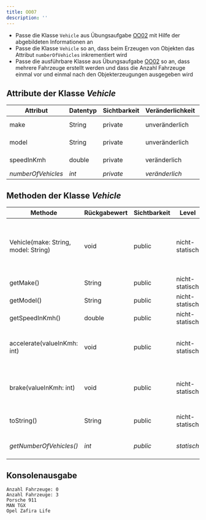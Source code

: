 ```yaml
---
title: OO07
description: ''
---
```



- Passe die Klasse `Vehicle` aus Übungsaufgabe [OO02](oo02) mit Hilfe der
  abgebildeten Informationen an
- Passe die Klasse `Vehicle` so an, dass beim Erzeugen von Objekten das Attribut
  `numberOfVehicles` inkrementiert wird
- Passe die ausführbare Klasse aus Übungsaufgabe [OO02](oo02) so an, dass
  mehrere Fahrzeuge erstellt werden und dass die Anzahl Fahrzeuge einmal vor und
  einmal nach den Objekterzeugungen ausgegeben wird

## Attribute der Klasse _Vehicle_

| Attribut           | Datentyp | Sichtbarkeit | Veränderlichkeit | Level          |
| ------------------ | -------- | ------------ | ---------------- | -------------- |
| make               | String   | private      | unveränderlich   | nicht-statisch |
| model              | String   | private      | unveränderlich   | nicht-statisch |
| speedInKmh         | double   | private      | veränderlich     | nicht-statisch |
| _numberOfVehicles_ | _int_    | _private_    | _veränderlich_   | _statisch_     |

## Methoden der Klasse _Vehicle_

| Methode                              | Rückgabewert | Sichtbarkeit | Level          | Beschreibung                                                                          |
| ------------------------------------ | ------------ | ------------ | -------------- | ------------------------------------------------------------------------------------- |
| Vehicle(make: String, model: String) | void         | public       | nicht-statisch | _Festlegen des Herstellers und des Modells sowie Inkrementieren der Anzahl Fahrzeuge_ |
| getMake()                            | String       | public       | nicht-statisch | Rückgabe des Herstellers                                                              |
| getModel()                           | String       | public       | nicht-statisch | Rückgabe des Modells                                                                  |
| getSpeedInKmh()                      | double       | public       | nicht-statisch | Rückgabe der Geschwindigkeit                                                          |
| accelerate(valueInKmh: int)          | void         | public       | nicht-statisch | Erhöhung der Geschwindigkeit um den eingehenden Wert                                  |
| brake(valueInKmh: int)               | void         | public       | nicht-statisch | Reduzierung der Geschwindigkeit um den eingehenden Wert                               |
| toString()                           | String       | public       | nicht-statisch | Rückgabe: Hersteller Modell                                                           |
| _getNumberOfVehicles()_              | _int_        | _public_     | _statisch_     | _Rückgabe der Anzahl Fahrzeuge_                                                       |

## Konsolenausgabe

```console
Anzahl Fahrzeuge: 0
Anzahl Fahrzeuge: 3
Porsche 911
MAN TGX
Opel Zafira Life
```

<Exercise pullRequest="84" branchSuffix="oo/07" />
